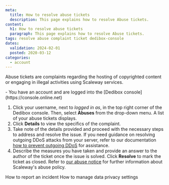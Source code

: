 ```yaml
---
meta:
  title: How to resolve abuse tickets
  description: This page explains how to resolve Abuse tickets.
content:
  h1: How to resolve abuse tickets
  paragraph: This page explains how to resolve Abuse tickets.
tags: resolve abuse complaint ticket dedibox-console 
dates:
  validation: 2024-02-01
  posted: 2020-03-12
categories:
  - account
---
```


Abuse tickets are complaints regarding the hosting of copyrighted content or engaging in illegal activities using Scaleway services.

<Message type="requirement">
  - You have an account and are logged into the [Dedibox console](https://console.online.net) 
</Message>

1. Click your username, next to _logged in as_, in the top right corner of the Dedibox console. Then, select **Abuses** from the drop-down menu. A list of your abuse tickets displays.
2. Click **Details** to view the specifics of the complaint.
3. Take note of the details provided and proceed with the necessary steps to address and resolve the issue. If you need guidance on resolving outgoing DDoS attacks from your server, refer to our documentation [how to prevent outgoing DDoS](/compute/instances/reference-content/preventing-outgoing-ddos/) for assistance.
4. Describe the measures you have taken and provide an answer to the author of the ticket once the issue is solved. Click **Resolve** to mark the ticket as closed.
    <Message type="note">
      Refer to [our abuse notice](https://www.scaleway.com/en/abuse-notice/) for further information about Scaleway's abuse policy.
    </Message>


<Navigation title="See Also">
  <PreviousButton to="/dedibox-console/account/how-to/report-incident">How to report an incident</PreviousButton>
  <NextButton to="/dedibox-console/account/how-to/manage-data-settings/">How to manage data privacy settings</NextButton>
</Navigation>